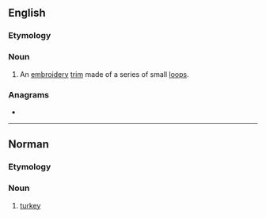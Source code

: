 ==English==

===Etymology===
{{bor|en|fr|}}

===Noun===
{{wikipedia}}
{{en-noun}}

# An [[embroidery]] [[trim]] made of a series of small [[loop]]s.

===Anagrams===
* {{anagrams|en|a=ciopt|-topic|cop it|optic|topic}}

----

==Norman==

===Etymology===
{{rfe|lang=nrf}}

===Noun===
{{nrf-noun|m}}

# {{lb|nrf|Jersey}} [[turkey]]

{{topics|nrf|Poultry}}